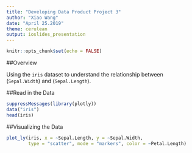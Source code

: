 ---
title: "Developing Data Product Project 3"
author: "Xiao Wang"
date: "April 25.2019"
theme: cerulean
output: ioslides_presentation
---

```{r setup, include=FALSE}
knitr::opts_chunk$set(echo = FALSE)
```

##Overview

Using the `iris` dataset to understand the relationship between (`Sepal.Width`) and (`Sepal.Length`).

##Read in the Data
```{r}
suppressMessages(library(plotly))
data("iris")
head(iris)
```
##Visualizing the Data
```{r}
plot_ly(iris, x = ~Sepal.Length, y = ~Sepal.Width, 
        type = "scatter", mode = "markers", color = ~Petal.Length)
```

















